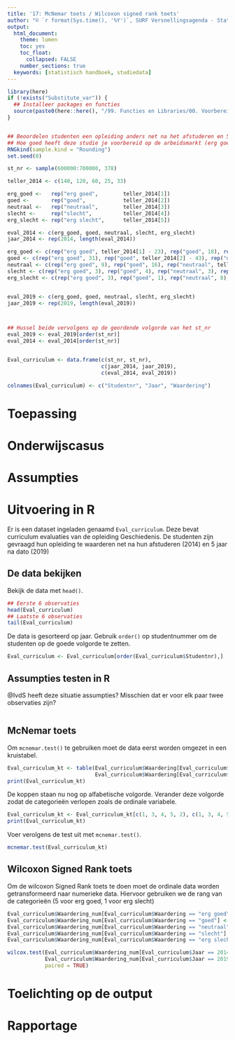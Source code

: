 ```yaml
---
title: '17: McNemar toets / Wilcoxon signed rank toets'
author: "© `r format(Sys.time(), '%Y')`, SURF Versnellingsagenda - Statistisch Handboek Hoger Onderwijs"
output:
  html_document:
    theme: lumen
    toc: yes
    toc_float: 
      collapsed: FALSE 
    number_sections: true
  keywords: [statistisch handboek, studiedata]
---
```


<!-- ## CLOSEDBLOK: Functies.R -->
```r
library(here)
if (!exists("Substitute_var")) {
  ## Installeer packages en functies
  source(paste0(here::here(), "/99. Functies en Libraries/00. Voorbereidingen.R"), echo = FALSE)
}
```
<!-- ## /CLOSEDBLOK: Functies.R -->

<style>
`r htmltools::includeHTML(paste0(here::here(),"/01. Includes/css/Stylesheet_SHHO.css"))`
</style>

<!-- ## CLOSEDBLOK: Header.R -->
```r
```
<!-- ## /CLOSEDBLOK: Header.R -->


<!-- ## OPENBLOK: Data-aanmaken.R -->
```r
## Beoordelen studenten een opleiding anders net na het afstuderen en 5 jaar na dato? Studenten worden gevraagd antwoord te geven op de vraag: 
## Hoe goed heeft deze studie je voorbereid op de arbeidsmarkt (erg goed, goed, neutraal, slecht, erg slecht)
RNGkind(sample.kind = "Rounding")
set.seed(0)

st_nr <- sample(600000:700000, 378)

teller_2014 <- c(140, 120, 60, 25, 33)

erg_goed <-   rep("erg goed",        teller_2014[1])
goed <-       rep("goed",            teller_2014[2])
neutraal <-   rep("neutraal",        teller_2014[3])
slecht <-     rep("slecht",          teller_2014[4])
erg_slecht <- rep("erg slecht",      teller_2014[5])

eval_2014 <- c(erg_goed, goed, neutraal, slecht, erg_slecht)
jaar_2014 <- rep(2014, length(eval_2014))

erg_goed <- c(rep("erg goed", teller_2014[1] - 23), rep("goed", 18), rep("neutraal", 3), rep("slecht", 1), rep("erg slecht", 1))
goed <- c(rep("erg goed", 31), rep("goed", teller_2014[2] - 43), rep("neutraal", 6), rep("slecht", 4), rep("erg slecht", 2))
neutraal <- c(rep("erg goed", 9), rep("goed", 16), rep("neutraal", teller_2014[3]-28), rep("slecht", 2), rep("erg slecht", 1))
slecht <- c(rep("erg goed", 3), rep("goed", 4), rep("neutraal", 3), rep("slecht", teller_2014[4]-11), rep("erg slecht", 1))
erg_slecht <- c(rep("erg goed", 3), rep("goed", 1), rep("neutraal", 8), rep("slecht", 3), rep("erg slecht", teller_2014[5]-15))


eval_2019 <- c(erg_goed, goed, neutraal, slecht, erg_slecht)
jaar_2019 <- rep(2019, length(eval_2019))



## Hussel beide vervolgens op de geordende volgorde van het st_nr
eval_2019 <- eval_2019[order(st_nr)]
eval_2014 <- eval_2014[order(st_nr)]


Eval_curriculum <- data.frame(c(st_nr, st_nr),
                              c(jaar_2014, jaar_2019),
                              c(eval_2014, eval_2019))

colnames(Eval_curriculum) <- c("Studentnr", "Jaar", "Waardering")

```
<!-- ## /OPENBLOK: Data-aanmaken.R -->

# Toepassing

# Onderwijscasus

# Assumpties

# Uitvoering in R
Er is een dataset ingeladen genaamd `Eval_curriculum`. Deze bevat curriculum evaluaties van de opleiding Geschiedenis. De studenten zijn gevraagd hun opleiding te waarderen net na hun afstuderen (2014) en 5 jaar na dato (2019)

## De data bekijken
Bekijk de data met `head()`.
<!-- ## OPENBLOK: Data-bekijken.R -->
```r
## Eerste 6 observaties
head(Eval_curriculum)
## Laatste 6 observaties
tail(Eval_curriculum)
```
<!-- ## /OPENBLOK: Data-bekijken.R -->

De data is gesorteerd op jaar. Gebruik `order()` op studentnummer om de studenten op de goede volgorde te zetten.
<!-- ## OPENBLOK: Transformeer-data -->
```r
Eval_curriculum <- Eval_curriculum[order(Eval_curriculum$Studentnr),]
```
<!-- ## /OPENBLOK: Transformeer-data -->




## Assumpties testen in R
@IvdS heeft deze situatie assumpties? Misschien dat er voor elk paar twee observaties zijn?
```r

```



## McNemar toets
Om `mcnemar.test()` te gebruiken moet de data eerst worden omgezet in een kruistabel.
<!-- ## OPENBLOK: Maak-kruistabel.R -->
```r
Eval_curriculum_kt <- table(Eval_curriculum$Waardering[Eval_curriculum$Jaar==2014],
                            Eval_curriculum$Waardering[Eval_curriculum$Jaar==2019])
print(Eval_curriculum_kt)
```
<!-- ## OPENBLOK: /Maak-kruistabel.R -->

De koppen staan nu nog op alfabetische volgorde. Verander deze volgorde zodat de categorieën verlopen zoals de ordinale variabele.
<!-- ## OPENBLOK: Transformeer-kruistabel.R -->
```r
Eval_curriculum_kt <- Eval_curriculum_kt[c(1, 3, 4, 5, 2), c(1, 3, 4, 5, 2)]
print(Eval_curriculum_kt)
```
<!-- ## /OPENBLOK: Transformeer-kruistabel.R -->


Voer verolgens de test uit met `mcnemar.test()`.
<!-- ## OPENBLOK: McNemar-toets.R -->
```r
mcnemar.test(Eval_curriculum_kt)
```
<!-- ## /OPENBLOK: McNemar-toets.R -->

## Wilcoxon Signed Rank toets
Om de wilcoxon Signed Rank toets te doen moet de ordinale data worden getransformeerd naar numerieke data. Hiervoor gebruiken we de rang van de categorieën (5 voor erg goed, 1 voor erg slecht)
<!-- ## OPENBLOK: Wilcoxon-Signed-Rank-toets.R -->
```r
Eval_curriculum$Waardering_num[Eval_curriculum$Waardering == "erg goed"] <- 5
Eval_curriculum$Waardering_num[Eval_curriculum$Waardering == "goed"] <- 4
Eval_curriculum$Waardering_num[Eval_curriculum$Waardering == "neutraal"] <- 3
Eval_curriculum$Waardering_num[Eval_curriculum$Waardering == "slecht"] <- 2
Eval_curriculum$Waardering_num[Eval_curriculum$Waardering == "erg slecht"] <- 1

wilcox.test(Eval_curriculum$Waardering_num[Eval_curriculum$Jaar == 2014],
            Eval_curriculum$Waardering_num[Eval_curriculum$Jaar == 2019],
            paired = TRUE)
```
<!-- ## /OPENBLOK: Wilcoxon-Signed-Rank-toets.R -->




# Toelichting op de output

# Rapportage

<!-- ## CLOSEDBLOK: Footer.R -->
```r
```
<!-- ## /CLOSEDBLOK: Footer.R -->